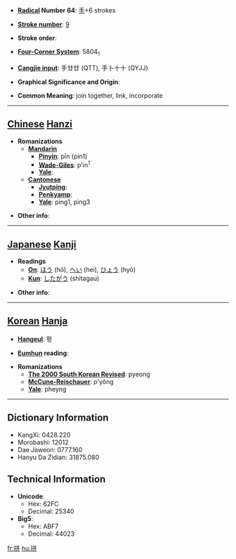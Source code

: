 * '''[[Wiktionary:Chinese radical index| Radical]] Number 64''': [[Wiktionary:Chinese radical index 手|手]]+6 strokes

* '''[[Wiktionary:Chinese total strokes index|Stroke number]]''': [[Wiktionary:Chinese total strokes index 9|9]]

* '''Stroke order''': 

* '''[[Wiktionary:Chinese four corner index|Four-Corner System]]''': 5804<sub>1</sub>

* '''[[Wiktionary:Chinese Cangjie index|Cangjie input]]''': 手廿廿 (QTT), 手卜十十 (QYJJ)

* '''Graphical Significance and Origin''': 

* '''Common Meaning''': join together, link, incorporate

----

== [[Chinese]] [[Hanzi]] ==

* '''Romanizations'''
** '''[[Mandarin]]'''
*** '''[[Pinyin]]''': pīn (pin1)
*** '''[[Wade-Giles]]''': p'in<sup>1</sup>
*** '''[[Yale]]''': 
** '''[[Cantonese]]'''
*** '''[[Jyutping]]''':
*** '''[[Penkyamp]]''': 
*** '''[[Yale]]''': ping1, ping3

* '''Other info''': 

----

== [[Japanese]] [[Kanji]] ==

* '''Readings'''
** '''[[On]]''': [[ほう]] (hō), [[へい]] (hei), [[ひょう]] (hyō)
** '''[[Kun]]''': [[したがう]] (shitagau)

* '''Other info''':  

----

== [[Korean]] [[Hanja]] ==

* '''[[Hangeul]]''': 평

* '''[[Eumhun]] reading''': 

* '''Romanizations'''
** '''[[The 2000 South Korean Revised Romanization|The 2000 South Korean Revised]]''': pyeong
** '''[[McCune-Reischauer]]''': p'yŏng
** '''[[Yale]]''': pheyng

----

== Dictionary Information ==

* KangXi: 0428.220
* Morobashi: 12012
* Dae Jaweon: 0777.160
* Hanyu Da Zidian: 31875.080

== Technical Information ==

* '''Unicode''':
** Hex: 62FC
** Decimal: 25340
* '''Big5''':
** Hex: ABF7
** Decimal: 44023

[[fr:拼]]
[[hu:拼]]